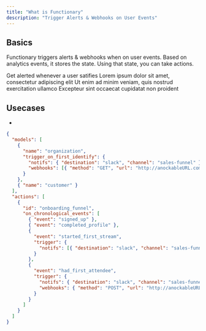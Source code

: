 ```yaml
---
title: "What is Functionary"
description: "Trigger Alerts & Webhooks on User Events"
---
```


## Basics

Functionary triggers alerts & webhooks when on user events. Based on analytics events, it stores the state. Using that state, you can take actions.

<CardGroup cols={2}>
  <Card title="Alerts" icon={duotone("square-1")} color="#ea5a0c">
    Get alerted whenever a user satifies
  </Card>
  <Card title="Webhooks" icon={duotone("square-2")} color="#0285c7">
    Lorem ipsum dolor sit amet, consectetur adipiscing elit
  </Card>
  <Card title="Endpoints" icon={duotone("square-3")} color="#16a34a">
    Ut enim ad minim veniam, quis nostrud exercitation ullamco
  </Card>
  <Card title="Emails" icon={duotone("square-4")} color="#dc2626">
    Excepteur sint occaecat cupidatat non proident
  </Card>
</CardGroup>

## Usecases

<AccordionGroup>
  <Accordion title="Founder B2B Sales"></Accordion>
  <Accordion title="Churn Notifications"></Accordion>
</AccordionGroup>

-

```json
{
  "models": [
    {
      "name": "organization",
      "trigger_on_first_identify": {
        "notifs": { "destination": "slack", "channel": "sales-funnel" },
        "webhooks": [{ "method": "GET", "url": "http://anockableURL.com" }]
      }
    },
    { "name": "customer" }
  ],
  "actions": [
    {
      "id": "onboarding_funnel",
      "on_chronological_events": [
        { "event": "signed_up" },
        { "event": "completed_profile" },
        {
          "event": "started_first_stream",
          "trigger": {
            "notifs": [{ "destination": "slack", "channel": "sales-funnel" }]
          }
        },
        {
          "event": "had_first_attendee",
          "trigger": {
            "notifs": { "destination": "slack", "channel": "sales-funnel" },
            "webhooks": { "method": "POST", "url": "http://anockableURL.com" }
          }
        }
      ]
    }
  ]
}
```
